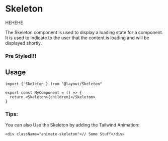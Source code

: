 
<Meta of={SkeletonStory} />

# Skeleton

<Skeleton>HEHEHE</Skeleton>

The Skeleton component is used to display a loading state for a component. It is used to indicate to the user that the content is loading and will be displayed shortly.

### Pre Styled!!!

<Primary />

## Usage

```tsx
import { Skeleton } from "@layout/Skeleton"

export const MyComponent = () => {
  return <Skeleton>{children}</Skeleton>
}
```

### Tips:

You can also Use the Skeleton by adding the Tailwind Animation:

```tsx
<div className="animate-skeleton">// Some Stuff</div>
```
